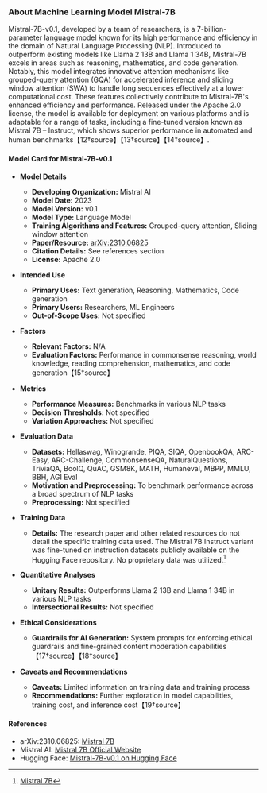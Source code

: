 ### About Machine Learning Model Mistral-7B

Mistral-7B-v0.1, developed by a team of researchers, is a 7-billion-parameter language model known for its high performance and efficiency in the domain of Natural Language Processing (NLP). Introduced to outperform existing models like Llama 2 13B and Llama 1 34B, Mistral-7B excels in areas such as reasoning, mathematics, and code generation. Notably, this model integrates innovative attention mechanisms like grouped-query attention (GQA) for accelerated inference and sliding window attention (SWA) to handle long sequences effectively at a lower computational cost. These features collectively contribute to Mistral-7B's enhanced efficiency and performance. Released under the Apache 2.0 license, the model is available for deployment on various platforms and is adaptable for a range of tasks, including a fine-tuned version known as Mistral 7B – Instruct, which shows superior performance in automated and human benchmarks【12†source】【13†source】【14†source】.

#### Model Card for Mistral-7B-v0.1

- **Model Details**

  - **Developing Organization:** Mistral AI
  - **Model Date:** 2023
  - **Model Version:** v0.1
  - **Model Type:** Language Model
  - **Training Algorithms and Features:** Grouped-query attention, Sliding window attention
  - **Paper/Resource:** [arXiv:2310.06825](https://ar5iv.org/abs/2310.06825)
  - **Citation Details:** See references section
  - **License:** Apache 2.0

- **Intended Use**

  - **Primary Uses:** Text generation, Reasoning, Mathematics, Code generation
  - **Primary Users:** Researchers, ML Engineers
  - **Out-of-Scope Uses:** Not specified

- **Factors**

  - **Relevant Factors:** N/A
  - **Evaluation Factors:** Performance in commonsense reasoning, world knowledge, reading comprehension, mathematics, and code generation【15†source】

- **Metrics**

  - **Performance Measures:** Benchmarks in various NLP tasks
  - **Decision Thresholds:** Not specified
  - **Variation Approaches:** Not specified

- **Evaluation Data**

  - **Datasets:** Hellaswag, Winogrande, PIQA, SIQA, OpenbookQA, ARC-Easy, ARC-Challenge, CommonsenseQA, NaturalQuestions, TriviaQA, BoolQ, QuAC, GSM8K, MATH, Humaneval, MBPP, MMLU, BBH, AGI Eval
  - **Motivation and Preprocessing:** To benchmark performance across a broad spectrum of NLP tasks
  - **Preprocessing:** Not specified

- **Training Data**

  - **Details:** The research paper and other related resources do not detail the specific training data used. The Mistral 7B Instruct variant was fine-tuned on instruction datasets publicly available on the Hugging Face repository. No proprietary data was utilized.[^arXiv:2310.06825]

- **Quantitative Analyses**

  - **Unitary Results:** Outperforms Llama 2 13B and Llama 1 34B in various NLP tasks
  - **Intersectional Results:** Not specified

- **Ethical Considerations**

  - **Guardrails for AI Generation:** System prompts for enforcing ethical guardrails and fine-grained content moderation capabilities【17†source】【18†source】

- **Caveats and Recommendations**
  - **Caveats:** Limited information on training data and training process
  - **Recommendations:** Further exploration in model capabilities, training cost, and inference cost【19†source】

#### References

- arXiv:2310.06825: [Mistral 7B](https://ar5iv.org/abs/2310.06825)
- Mistral AI: [Mistral 7B Official Website](https://mistral.ai)
- Hugging Face: [Mistral-7B-v0.1 on Hugging Face](https://huggingface.co/mistralai/Mistral-7B-v0.1)

[^arXiv:2310.06825]: [Mistral 7B](https://ar5iv.org/abs/2310.06825)
